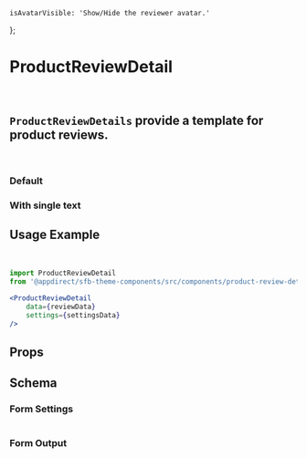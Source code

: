 
    isAvatarVisible: 'Show/Hide the reviewer avatar.'
};

<Meta of={ProductReviewDetailStories} />

# ProductReviewDetail

<br />

## `ProductReviewDetails` provide a template for product reviews.

<br />

### Default

<Canvas>
  <Story of={ProductReviewDetailStories.Default} />
</Canvas>

### With single text

<Canvas>
  <Story of={ProductReviewDetailStories.WithSingleText} />
</Canvas>

## Usage Example

<CollapsibleJsonSnippet summary="settingsData" code={getArgs(ProductReviewDetail.schema().form)} />

<br />

<CollapsibleJsonSnippet summary="reviewData" code={genericReviewMock} />

```jsx
import ProductReviewDetail
from '@appdirect/sfb-theme-components/src/components/product-review-detail/ProductReviewDetail';

<ProductReviewDetail
    data={reviewData}
    settings={settingsData}
/>

```

## Props

<ArgsTable of={ProductReviewDetail} />

## Schema

### Form Settings

<table>
  <TableContentFromObject obj={productReviewDetailSettings} />
</table>

### Form Output

<FormOutput code={ProductReviewDetail.schema().form} />
